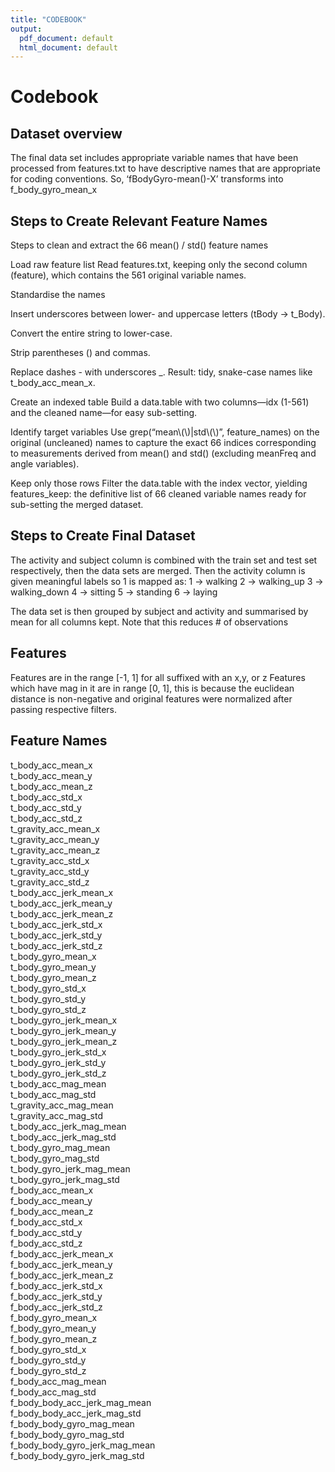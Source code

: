 ```yaml
---
title: "CODEBOOK"
output:
  pdf_document: default
  html_document: default
---
```

# Codebook

## Dataset overview
The final data set includes appropriate variable names that have been processed from features.txt to have descriptive names that are appropriate for coding conventions. So, 'fBodyGyro-mean()-X' transforms into f_body_gyro_mean_x 

## Steps to Create Relevant Feature Names
Steps to clean and extract the 66 mean() / std() feature names

Load raw feature list
Read features.txt, keeping only the second column (feature), which contains the 561 original variable names.

Standardise the names

Insert underscores between lower- and uppercase letters (tBody → t_Body).

Convert the entire string to lower-case.

Strip parentheses () and commas.

Replace dashes - with underscores _.
Result: tidy, snake-case names like t_body_acc_mean_x.

Create an indexed table
Build a data.table with two columns—idx (1-561) and the cleaned name—for easy sub-setting.

Identify target variables
Use grep("mean\\(\\)|std\\(\\)", feature_names) on the original (uncleaned) names to capture the exact 66 indices corresponding to measurements derived from mean() and std() (excluding meanFreq and angle variables).

Keep only those rows
Filter the data.table with the index vector, yielding features_keep: the definitive list of 66 cleaned variable names ready for sub-setting the merged dataset.

## Steps to Create Final Dataset
The activity and subject column is combined with the train set and test set respectively, then the data sets are merged. Then the activity column is given meaningful labels so 1 is mapped as:
  1 -> walking
  2 -> walking_up
  3 -> walking_down
  4 -> sitting
  5 -> standing
  6 -> laying
  
The data set is then grouped by subject and activity and summarised by mean for all columns kept. 
Note that this reduces # of observations

## Features
Features are in the range [-1, 1] for all suffixed with an x,y, or z
Features which have mag in it are in range [0, 1], this is because the euclidean distance is non-negative and original features were normalized after passing respective filters.

## Feature Names
t_body_acc_mean_x  
t_body_acc_mean_y  
t_body_acc_mean_z  
t_body_acc_std_x  
t_body_acc_std_y  
t_body_acc_std_z  
t_gravity_acc_mean_x  
t_gravity_acc_mean_y  
t_gravity_acc_mean_z  
t_gravity_acc_std_x  
t_gravity_acc_std_y  
t_gravity_acc_std_z  
t_body_acc_jerk_mean_x  
t_body_acc_jerk_mean_y  
t_body_acc_jerk_mean_z  
t_body_acc_jerk_std_x  
t_body_acc_jerk_std_y  
t_body_acc_jerk_std_z  
t_body_gyro_mean_x  
t_body_gyro_mean_y  
t_body_gyro_mean_z  
t_body_gyro_std_x  
t_body_gyro_std_y  
t_body_gyro_std_z  
t_body_gyro_jerk_mean_x  
t_body_gyro_jerk_mean_y  
t_body_gyro_jerk_mean_z  
t_body_gyro_jerk_std_x  
t_body_gyro_jerk_std_y  
t_body_gyro_jerk_std_z  
t_body_acc_mag_mean  
t_body_acc_mag_std  
t_gravity_acc_mag_mean  
t_gravity_acc_mag_std  
t_body_acc_jerk_mag_mean  
t_body_acc_jerk_mag_std  
t_body_gyro_mag_mean  
t_body_gyro_mag_std  
t_body_gyro_jerk_mag_mean  
t_body_gyro_jerk_mag_std  
f_body_acc_mean_x  
f_body_acc_mean_y  
f_body_acc_mean_z  
f_body_acc_std_x  
f_body_acc_std_y  
f_body_acc_std_z  
f_body_acc_jerk_mean_x  
f_body_acc_jerk_mean_y  
f_body_acc_jerk_mean_z  
f_body_acc_jerk_std_x  
f_body_acc_jerk_std_y  
f_body_acc_jerk_std_z  
f_body_gyro_mean_x  
f_body_gyro_mean_y  
f_body_gyro_mean_z  
f_body_gyro_std_x  
f_body_gyro_std_y  
f_body_gyro_std_z  
f_body_acc_mag_mean  
f_body_acc_mag_std  
f_body_body_acc_jerk_mag_mean  
f_body_body_acc_jerk_mag_std  
f_body_body_gyro_mag_mean  
f_body_body_gyro_mag_std  
f_body_body_gyro_jerk_mag_mean  
f_body_body_gyro_jerk_mag_std

